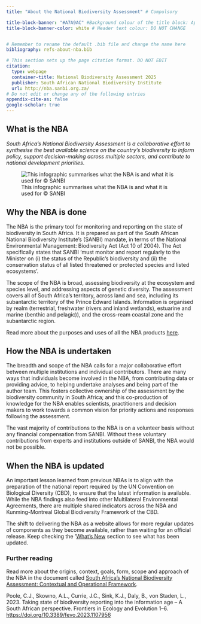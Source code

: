 ```yaml
---
title: "About the National Biodiversity Assessment" # Compulsory

title-block-banner: "#A7A9AC" #Background colour of the title block: Apply component colours where necessary - find hex codes in _brand.yml
title-block-banner-color: white # Header text colour: DO NOT CHANGE


# Remember to rename the default .bib file and change the name here
bibliography: refs-about-nba.bib

# This section sets up the page citation format. DO NOT EDIT
citation:
  type: webpage
  container-title: National Biodiversity Assessment 2025
  publisher: South African National Biodiversity Institute
  url: http://nba.sanbi.org.za/
# Do not edit or change any of the following entries
appendix-cite-as: false
google-scholar: true
---
```


## What is the NBA

*South Africa’s National Biodiversity Assessment is a collaborative effort to synthesise the best available science on the country’s biodiversity to inform policy, support decision-making across multiple sectors, and contribute to national development priorities*.

![This infographic summarises what the NBA is and what it is used for © SANBI](imgs/nba-infoGraphic.jpg){fig-align="center"}

## Why the NBA is done

The NBA is the primary tool for monitoring and reporting on the state of biodiversity in South Africa. It is prepared as part of the South African National Biodiversity Institute’s (SANBI) mandate, in terms of the National Environmental Management: Biodiversity Act (Act 10 of 2004). The Act specifically states that SANBI 'must monitor and report regularly to the Minister on (i) the status of the Republic’s biodiversity and (ii) the conservation status of all listed threatened or protected species and listed ecosystems'.

The scope of the NBA is broad, assessing biodiversity at the ecosystem and species level, and addressing aspects of genetic diversity. The assessment covers all of South Africa's territory, across land and sea, including its subantarctic territory of the Prince Edward Islands. Information is organised by realm (terrestrial, freshwater (rivers and inland wetlands), estuarine and marine (benthic and pelagic)), and the cross-ream coastal zone and the subantarctic region. 

Read more about the purposes and uses of all the NBA products [here](./uses-nba.qmd).

## How the NBA is undertaken

The breadth and scope of the NBA calls for a major collaborative effort between multiple institutions and individual contributors. There are many ways that individuals become involved in the NBA, from contributing data or providing advice, to helping undertake analyses and being part of the author team. This fosters collective ownership of the assessment by the biodiversity community in South Africa; and this co-production of knowledge for the NBA enables scientists, practitioners and decision makers to work towards a common vision for priority actions and responses following the assessment.

The vast majority of contributions to the NBA is on a volunteer basis without any financial compensation from SANBI. Without these voluntary contributions from experts and institutions outside of SANBI, the NBA would not be possible.

## When the NBA is updated

An important lesson learned from previous NBAs is to align with the preparation of the national report required by the UN Convention on Biological Diversity (CBD), to ensure that the latest information is available. While the NBA findings also feed into other Multilateral Environmental Agreements, there are multiple shared indicators across the NBA and Kunming-Montreal Global Biodiversity Framework of the CBD.

The shift to delivering the NBA as a website allows for more regular updates of components as they become available, rather than waiting for an official release. Keep checking the '[What's New](./whatsnew-nba.qmd) section to see what has been updated.

### Further reading

Read more about the origins, context, goals, form, scope and approach of the NBA in the document called [South Africa's National Biodiversity Assessment: Contextual and Operational Framework](https://hdl.handle.net/20.500.12143/9058).

Poole, C.J., Skowno, A.L., Currie, J.C., Sink, K.J., Daly, B., von Staden, L., 2023. Taking state of biodiversity reporting into the information age – A South African perspective. Frontiers in Ecology and Evolution 1–6. <https://doi.org/10.3389/fevo.2023.1107956>

